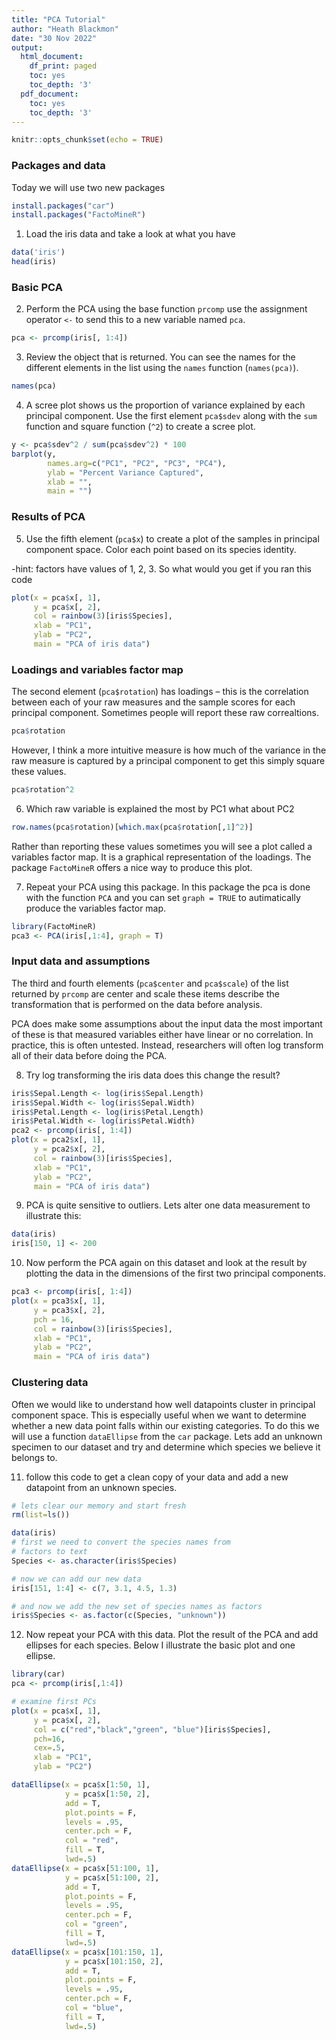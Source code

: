 ```yaml
---
title: "PCA Tutorial"
author: "Heath Blackmon"
date: "30 Nov 2022"
output:
  html_document:
    df_print: paged
    toc: yes
    toc_depth: '3'
  pdf_document:
    toc: yes
    toc_depth: '3'
---
```


```r
knitr::opts_chunk$set(echo = TRUE)
```

### Packages and data

Today we will use two new packages 

```r
install.packages("car")
install.packages("FactoMineR")
```

1) Load the iris data and take a look at what you have

```r
data('iris')
head(iris)
```

### Basic PCA

2) Perform the PCA using the base function `prcomp` use the assignment operator `<-` to send this to a new variable named `pca`.

```r
pca <- prcomp(iris[, 1:4])
```

3) Review the object that is returned. You can see the names for the different elements in the list using the `names` function (`names(pca)`).

```r
names(pca)
```

4) A scree plot shows us the proportion of variance explained by each principal component.  Use the first element `pca$sdev` along with the `sum` function and square function (`^2`) to create a scree plot.

```r
y <- pca$sdev^2 / sum(pca$sdev^2) * 100
barplot(y, 
        names.arg=c("PC1", "PC2", "PC3", "PC4"),
        ylab = "Percent Variance Captured",
        xlab = "",
        main = "")
```


### Results of PCA

5) Use the fifth element (`pca$x`) to create a plot of the samples in principal component space. Color each point based on its species identity.

-hint: factors have values of 1, 2, 3.  So what would you get if you ran this code
```r
plot(x = pca$x[, 1],
     y = pca$x[, 2],
     col = rainbow(3)[iris$Species],
     xlab = "PC1",
     ylab = "PC2",
     main = "PCA of iris data")
```

### Loadings and variables factor map

The second element (`pca$rotation`) has loadings – this is the correlation between each of your raw measures and the sample scores for each principal component.  Sometimes people will report these raw correaltions.  

```r
pca$rotation
```

However, I think a more intuitive measure is how much of the variance in the raw measure is captured by a principal component to get this simply square these values.  

```r
pca$rotation^2
```

6) Which raw variable is explained the most by PC1 what about PC2
```r
row.names(pca$rotation)[which.max(pca$rotation[,1]^2)]
```

Rather than reporting these values sometimes you will see a plot called a variables factor map.  It is a graphical representation of the loadings.  The package `FactoMineR` offers a nice way to produce this plot.  

7) Repeat your PCA using this package. In this package the pca is done with the function `PCA` and you can set `graph = TRUE` to autimatically produce the variables factor map.

```r
library(FactoMineR)
pca3 <- PCA(iris[,1:4], graph = T)
```


### Input data and assumptions

The third and fourth elements (`pca$center` and `pca$scale`) of the list returned by `prcomp` are center and scale these items describe the transformation that is performed on the data before analysis.

PCA does make some assumptions about the input data the most important of these is that measured variables either have linear or no correlation.  In practice, this is often untested.  Instead, researchers will often log transform all of their data before doing the PCA.

8) Try log transforming the iris data does this change the result?

```r
iris$Sepal.Length <- log(iris$Sepal.Length)
iris$Sepal.Width <- log(iris$Sepal.Width)
iris$Petal.Length <- log(iris$Petal.Length)
iris$Petal.Width <- log(iris$Petal.Width)
pca2 <- prcomp(iris[, 1:4])
plot(x = pca2$x[, 1],
     y = pca2$x[, 2],
     col = rainbow(3)[iris$Species],
     xlab = "PC1",
     ylab = "PC2",
     main = "PCA of iris data")
```

9) PCA is quite sensitive to outliers.  Lets alter one data measurement to illustrate this:

```r
data(iris)
iris[150, 1] <- 200
```

10) Now perform the PCA again on this dataset and look at the result by plotting the data in the dimensions of the first two principal components.

```r
pca3 <- prcomp(iris[, 1:4])
plot(x = pca3$x[, 1],
     y = pca3$x[, 2],
     pch = 16,
     col = rainbow(3)[iris$Species],
     xlab = "PC1",
     ylab = "PC2",
     main = "PCA of iris data")

```

### Clustering data

Often we would like to understand how well datapoints cluster in principal component space.  This is especially useful when we want to determine whether a new data point falls within our existing categories.  To do this we will use a function `dataEllipse` from the `car` package. Lets add an unknown specimen to our dataset and try and determine which species we believe it belongs to.

11) follow this code to get a clean copy of your data and add a new datapoint from an unknown species.

```r
# lets clear our memory and start fresh
rm(list=ls())

data(iris)
# first we need to convert the species names from
# factors to text
Species <- as.character(iris$Species)

# now we can add our new data
iris[151, 1:4] <- c(7, 3.1, 4.5, 1.3)

# and now we add the new set of species names as factors
iris$Species <- as.factor(c(Species, "unknown"))
```

12) Now repeat your PCA with this data.  Plot the result of the PCA and add ellipses for each species.  Below I illustrate the basic plot and one ellipse.

```r
library(car)
pca <- prcomp(iris[,1:4])

# examine first PCs
plot(x = pca$x[, 1],
     y = pca$x[, 2],
     col = c("red","black","green", "blue")[iris$Species],
     pch=16,
     cex=.5,
     xlab = "PC1",
     ylab = "PC2")

dataEllipse(x = pca$x[1:50, 1],
            y = pca$x[1:50, 2],
            add = T,
            plot.points = F,
            levels = .95,
            center.pch = F, 
            col = "red",
            fill = T,
            lwd=.5)
dataEllipse(x = pca$x[51:100, 1],
            y = pca$x[51:100, 2],
            add = T,
            plot.points = F,
            levels = .95,
            center.pch = F, 
            col = "green",
            fill = T,
            lwd=.5)
dataEllipse(x = pca$x[101:150, 1],
            y = pca$x[101:150, 2],
            add = T,
            plot.points = F,
            levels = .95,
            center.pch = F, 
            col = "blue",
            fill = T,
            lwd=.5)
```



